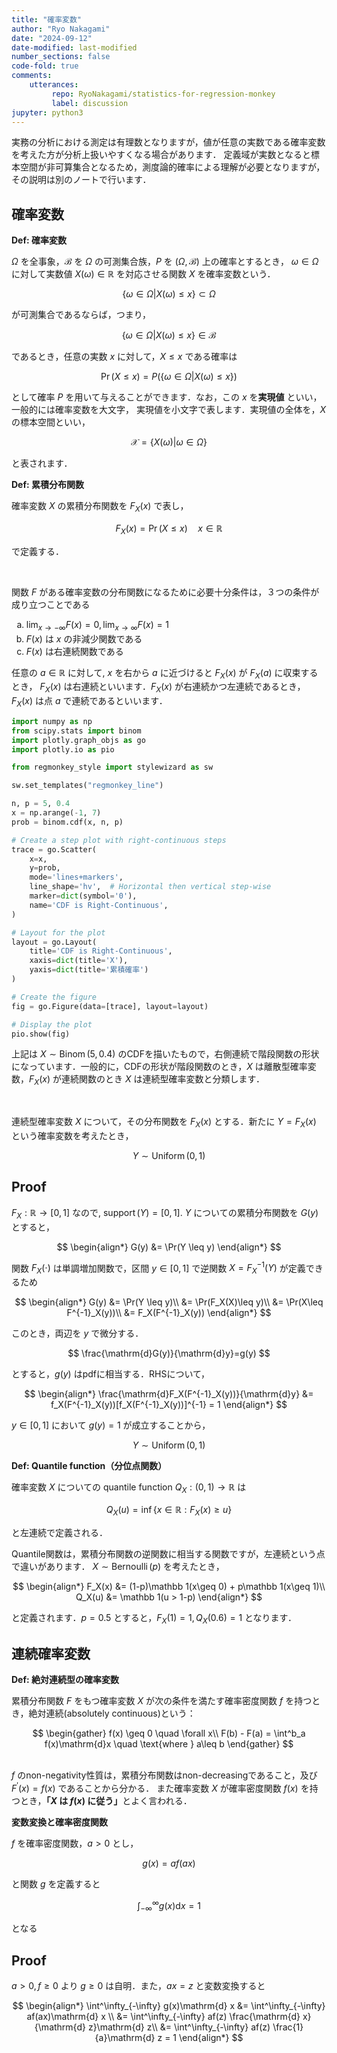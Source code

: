 ```yaml
---
title: "確率変数"
author: "Ryo Nakagami"
date: "2024-09-12"
date-modified: last-modified
number_sections: false
code-fold: true
comments:
    utterances:
         repo: RyoNakagami/statistics-for-regression-monkey
         label: discussion
jupyter: python3
---
```


実務の分析における測定は有理数となりますが，値が任意の実数である確率変数を考えた方が分析上扱いやすくなる場合があります．
定義域が実数となると標本空間が非可算集合となるため，測度論的確率による理解が必要となりますが，その説明は別のノートで行います．


## 確率変数

<div class="blog-custom-border">
<strong>Def: 確率変数</strong> <br>

$\Omega$ を全事象，$\mathcal{B}$ を $\Omega$ の可測集合族，$P$ を $(\Omega, \mathcal{B})$ 上の確率とするとき，
$\omega\in\Omega$ に対して実数値 $X(\omega) \in \mathbb{R}$ を対応させる関数 $X$ を確率変数という．

</div>

$$
\{\omega\in\Omega\vert X(\omega)\leq x\} \subset \Omega
$$

が可測集合であるならば，つまり，

$$
\{\omega\in\Omega\vert X(\omega)\leq x\} \in \mathcal{B}
$$

であるとき，任意の実数 $x$ に対して，$X\leq x$ である確率は

$$
\Pr(X\leq x) = P(\{\omega\in\Omega\vert X(\omega)\leq x\})
$$

として確率 $P$ を用いて与えることができます．なお，この $x$ を**実現値** といい，一般的には確率変数を大文字，
実現値を小文字で表します．実現値の全体を，$X$ の標本空間といい，

$$
\mathcal{X} = \{X(\omega)\vert\omega\in\Omega\}
$$

と表されます．

<div class="blog-custom-border">
<strong>Def: 累積分布関数</strong> <br>

確率変数 $X$ の累積分布関数を $F_X(x)$ で表し，

$$
F_X(x) = \Pr(X\leq x) \quad x\in \mathbb{R}
$$

で定義する．

</div>

<div class="blog-custom-border">
::: {#thm- .custom_problem }
<br>

関数 $F$ がある確率変数の分布関数になるために必要十分条件は，３つの条件が成り立つことである

a. $\lim_{x\to-\infty}F(x) = 0, \lim_{x\to\infty}F(x) = 1$
b.  $F(x)$ は $x$ の非減少関数である
c. $F(x)$ は右連続関数である

:::

</div>

任意の $a\in\mathbb R$ に対して, $x$ を右から $a$ に近づけると $F_X(x)$ が $F_X(a)$ に収束するとき，
$F_X(x)$ は右連続といいます．$F_X(x)$ が右連続かつ左連続であるとき，$F_X(x)$ は点 $a$ で連続であるといいます．

```python
import numpy as np
from scipy.stats import binom
import plotly.graph_objs as go
import plotly.io as pio

from regmonkey_style import stylewizard as sw

sw.set_templates("regmonkey_line")

n, p = 5, 0.4
x = np.arange(-1, 7)
prob = binom.cdf(x, n, p)

# Create a step plot with right-continuous steps
trace = go.Scatter(
    x=x,
    y=prob,
    mode='lines+markers',
    line_shape='hv',  # Horizontal then vertical step-wise
    marker=dict(symbol='0'),
    name='CDF is Right-Continuous',
)

# Layout for the plot
layout = go.Layout(
    title='CDF is Right-Continuous',
    xaxis=dict(title='X'),
    yaxis=dict(title='累積確率')
)

# Create the figure
fig = go.Figure(data=[trace], layout=layout)

# Display the plot
pio.show(fig)
```

上記は $X\sim\operatorname{Binom}(5, 0.4)$ のCDFを描いたもので，右側連続で階段関数の形状になっています．一般的に，CDFの形状が階段関数のとき，$X$ は離散型確率変数，$F_X(x)$ が連続関数のとき $X$ は連続型確率変数と分類します．

<div class="blog-custom-border">
::: {#thm- .custom_problem }
<br>

連続型確率変数 $X$ について，その分布関数を $F_X(x)$ とする．新たに $Y = F_X(x)$ という確率変数を考えたとき，

$$
Y \sim \operatorname{Uniform}(0, 1)
$$

:::

</div>

::: {.callout-note collapse="false" icon=false}
## Proof

$F_X: \mathbb R\to [0, 1]$ なので, $\operatorname{support}(Y) = [0, 1]$. $Y$ についての累積分布関数を $G(y)$ とすると，

$$
\begin{align*}
G(y) &= \Pr(Y \leq y)
\end{align*}
$$

関数 $F_X(\cdot)$ は単調増加関数で，区間 $y\in [0, 1]$ で逆関数 $X = F^{-1}_X(Y)$ が定義できるため

$$
\begin{align*}
G(y) &= \Pr(Y \leq y)\\
     &= \Pr(F_X(X)\leq y)\\
     &= \Pr(X\leq F^{-1}_X(y))\\
     &= F_X(F^{-1}_X(y))
\end{align*}
$$

このとき，両辺を $y$ で微分する．

$$
\frac{\mathrm{d}G(y)}{\mathrm{d}y}=g(y)
$$

とすると，$g(y)$ はpdfに相当する．RHSについて，

$$
\begin{align*}
\frac{\mathrm{d}F_X(F^{-1}_X(y))}{\mathrm{d}y}
    &= f_X(F^{-1}_X(y))[f_X(F^{-1}_X(y))]^{-1} = 1
\end{align*}
$$

$y\in [0, 1]$ において $g(y) = 1$ が成立することから，

$$
Y\sim\operatorname{Uniform}(0, 1)
$$

:::

<div class="blog-custom-border">
<strong>Def: Quantile function（分位点関数）</strong> <br>

確率変数 $X$ についての quantile function $Q_X: (0, 1)\to \mathbb R$ は

$$
Q_X(u) = \inf\{x\in\mathbb R: F_X(x) \geq u\}
$$

と左連続で定義される．

</div>

Quantile関数は，累積分布関数の逆関数に相当する関数ですが，左連続という点で違いがあります．
$X\sim\operatorname{Bernoulli}(p)$ を考えたとき，

$$
\begin{align*}
F_X(x) &= (1-p)\mathbb 1(x\geq 0) + p\mathbb 1(x\geq 1)\\
Q_X(u) &= \mathbb 1(u > 1-p)
\end{align*}
$$

と定義されます．$p=0.5$ とすると，$F_X(1) = 1, Q_X(0.6) = 1$ となります．


## 連続確率変数

<div class="blog-custom-border">
<strong>Def: 絶対連続型の確率変数</strong> <br>

累積分布関数 $F$ をもつ確率変数 $X$ が次の条件を満たす確率密度関数 $f$ を持つとき，絶対連続(absolutely continuous)という：

$$
\begin{gather}
f(x) \geq 0 \quad \forall x\\
F(b) - F(a) = \int^b_a f(x)\mathrm{d}x \quad \text{where } a\leq b
\end{gather}
$$

</div><br>
$f$ のnon-negativity性質は，累積分布関数はnon-decreasingであること，及び $F^\prime(x) = f(x)$ であることから分かる．
また確率変数 $X$ が確率密度関数 $f(x)$ を持つとき，**「$X$ は $f(x)$ に従う」**とよく言われる．

<div class="blog-custom-border">
::: {#thm- .custom_problem } 
**変数変換と確率密度関数**
<br>

$f$ を確率密度関数，$a > 0$ とし，

$$
g(x) = af(ax)
$$

と関数 $g$ を定義すると

$$
\int^\infty_{-\infty} g(x)\mathrm{d} x = 1
$$

となる

:::

</div>

::: {.callout-note collapse="false" icon=false}
## Proof

$a > 0, f\geq 0$ より $g\geq 0$ は自明．また，$ax = z$ と変数変換すると 

$$
\begin{align*}
\int^\infty_{-\infty} g(x)\mathrm{d} x &= \int^\infty_{-\infty} af(ax)\mathrm{d} x \\
                                       &= \int^\infty_{-\infty} af(z) \frac{\mathrm{d} x}{\mathrm{d} z}\mathrm{d} z\\
                                       &= \int^\infty_{-\infty} af(z) \frac{1}{a}\mathrm{d} z = 1
\end{align*}
$$

:::

